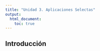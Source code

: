 ```yaml
---
title: "Unidad 3. Aplicaciones Selectas"
output:
  html_document:
    toc: true
---
```


## Introducción












